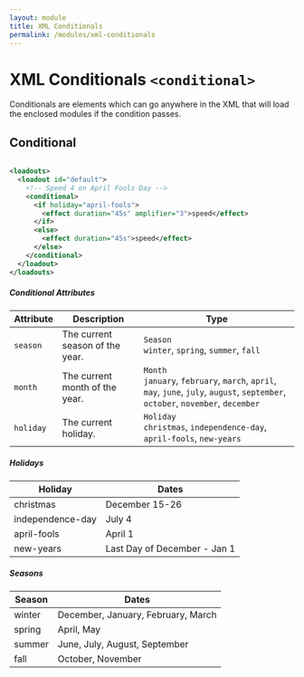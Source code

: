 ```yaml
---
layout: module
title: XML Conditionals
permalink: /modules/xml-conditionals
---
```


# XML Conditionals `<conditional>`

Conditionals are elements which can go anywhere in the XML that will load the enclosed modules if the condition passes.

## Conditional

```xml

<loadouts>
  <loadout id="default">
    <!-- Speed 4 on April Fools Day -->
    <conditional>
      <if holiday="april-fools">
        <effect duration="45s" amplifier="3">speed</effect>
      </if>
      <else>
        <effect duration="45s">speed</effect>
      </else>
    </conditional>
  </loadout>
</loadouts>

```

##### Conditional Attributes

| Attribute | Description | Type |
| --- | --- | --- |
| `season` | The current season of the year. | `Season`<br />`winter`, `spring`, `summer`, `fall` |
| `month` | The current month of the year. | `Month`<br />`january`, `february`, `march`, `april`, `may`, `june`, `july`, `august`, `september`, `october`, `november`, `december` |
| `holiday` | The current holiday. | `Holiday`<br />`christmas`, `independence-day`, `april-fools`, `new-years` |

##### Holidays

| Holiday | Dates |
| --- | --- |
| christmas | December 15-26 |
| independence-day | July 4 |
| april-fools | April 1 |
| new-years | Last Day of December - Jan 1 |

##### Seasons

| Season | Dates |
| --- | --- |
| winter | December, January, February, March |
| spring | April, May |
| summer | June, July, August, September |
| fall | October, November |

